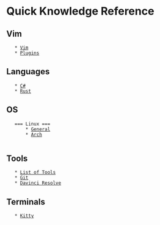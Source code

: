 = Quick Knowledge Reference =

== Vim ==
    * [[Vim/Vim|Vim]]
    * [[Vim/Plugins|Plugins]]

== Languages ==
    * [[Languages/C-Sharp|C#]]
    * [[Languages/Rust|Rust]]

== OS ==
    === Linux ===
        * [[OS/Linux/Linux|General]]
        * [[OS/Linux/Arch|Arch]]
    
== Tools ==
    * [[Tools/List|List of Tools]]
    * [[Tools/Git|Git]]
    * [[Tools/Davinci Resolve|Davinci Resolve]]

== Terminals ==
    * [[Terminals/Kitty|Kitty]]
